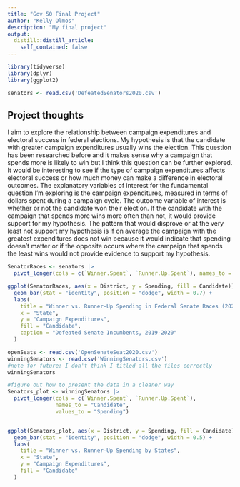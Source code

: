 ```yaml
---
title: "Gov 50 Final Project"
author: "Kelly Olmos"
description: "My final project"
output:
  distill::distill_article:
    self_contained: false
---
```

```r
library(tidyverse)
library(dplyr)
library(ggplot2)
```

```r
senators <- read.csv('DefeatedSenators2020.csv')
```

## Project thoughts

I aim to explore the relationship between campaign expenditures and electoral success in federal elections. My hypothesis is that the candidate with greater campaign expenditures usually wins the election. This question has been researched before and it makes sense why a campaign that spends more is likely to win but I think this question can be further explored. It would be interesting to see if the type of campaign expenditures affects electoral success or how much money can make a difference in electoral outcomes. The explanatory variables of interest for the fundamental question I'm exploring is the campaign expenditures, measured in terms of dollars spent during a campaign cycle. The outcome variable of interest is whether or not the candidate won their election. If the candidate with the campaign that spends more wins more often than not, it would provide support for my hypothesis. The pattern that would disprove or at the very least not support my hypothesis is if on average the campaign with the greatest expenditures does not win because it would indicate that spending doesn't matter or if the opposite occurs where the campaign that spends the least wins would not provide evidence to support my hypothesis. 


```r
SenatorRaces <- senators |>
  pivot_longer(cols = c(`Winner.Spent`, `Runner.Up.Spent`), names_to = "Candidate", values_to = "Spending")

ggplot(SenatorRaces, aes(x = District, y = Spending, fill = Candidate)) +
  geom_bar(stat = "identity", position = "dodge", width = 0.7) +
  labs(
    title = "Winner vs. Runner-Up Spending in Federal Senate Races (2020)",
    x = "State",
    y = "Campaign Expenditures",
    fill = "Candidate",
    caption = "Defeated Senate Incumbents, 2019-2020"
  ) 

```
```r
openSeats <- read.csv('OpenSenateSeat2020.csv')
winningSenators <- read.csv('WinningSenators.csv')
#note for future: I don't think I titled all the files correctly
winningSenators
```

```r
#figure out how to present the data in a cleaner way
Senators_plot <- winningSenators |>
  pivot_longer(cols = c(`Winner.Spent`, `Runner.Up.Spent`), 
               names_to = "Candidate", 
               values_to = "Spending")


ggplot(Senators_plot, aes(x = District, y = Spending, fill = Candidate)) +
  geom_bar(stat = "identity", position = "dodge", width = 0.5) +
  labs(
    title = "Winner vs. Runner-Up Spending by States",
    x = "State",
    y = "Campaign Expenditures",
    fill = "Candidate"
  ) 
```




